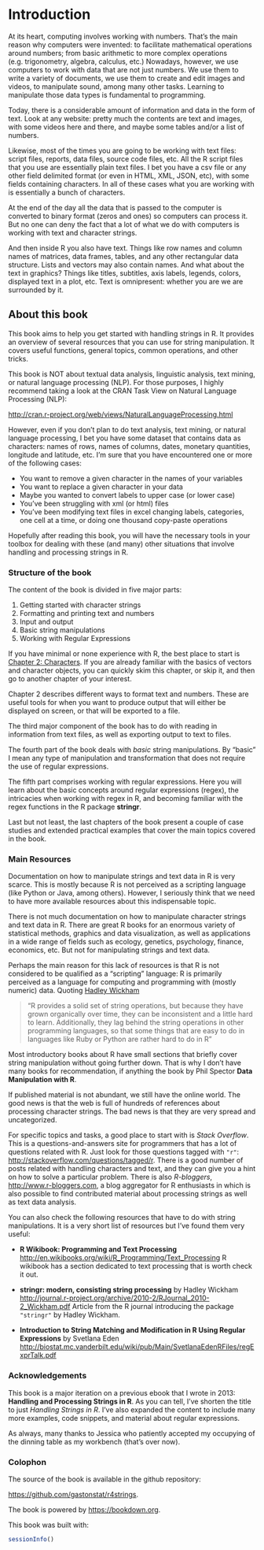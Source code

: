 # Introduction {#intro}

At its heart, computing involves working with numbers. That's the main reason 
why computers were invented: to facilitate mathematical operations around
numbers; from basic arithmetic to more complex operations (e.g. trigonometry, 
algebra, calculus, etc.) Nowadays, however, we use computers to work with 
data that are not just numbers. We use them to write a variety of documents, 
we use them to create and edit images and videos, to manipulate sound, among 
many other tasks. Learning to manipulate those data types is fundamental to 
programming.

Today, there is a considerable amount of information and data in the form 
of text. Look at any website: pretty much the contents are text and images, 
with some videos here and there, and maybe some tables and/or a list of numbers. 

Likewise, most of the times you are going to be working with text files: 
script files, reports, data files, source code files, etc. 
All the  R script files that you use are essentially plain text files. 
I bet you have a csv file or any other field delimited format 
(or even in HTML, XML, JSON, etc), with some fields containing characters. 
In all of these cases what you are working with is essentially 
a bunch of characters.

At the end of the day all the data that is passed to the computer is converted 
to binary format (zeros and ones) so computers can process it. But no one can
deny the fact that a lot of what we do with computers is working with text and 
character strings. 

And then inside R you also have text. Things like row
names and column names of matrices, data frames, tables, and any other 
rectangular data structure. Lists and vectors may also contain names. 
And what about the text in graphics? Things like titles, subtitles, 
axis labels, legends, colors, displayed text in a plot, etc.
Text is omnipresent: whether you are we are surrounded by it.


## About this book

This book aims to help you get started with handling strings in R. It provides 
an overview of several resources that you can use for string manipulation. It 
covers useful functions, general topics, common operations, and other tricks.

This book is NOT about textual data analysis, linguistic analysis, text mining, 
or natural language processing (NLP). For those purposes, I highly recommend 
taking a look at the CRAN Task View on Natural Language Processing (NLP):

[http://cran.r-project.org/web/views/NaturalLanguageProcessing.html](http://cran.r-project.org/web/views/NaturalLanguageProcessing.html)

However, even if you don't plan to do text analysis, text mining, or natural 
language processing, I bet you have some dataset that contains data as 
characters: names of rows, names of columns, dates, monetary quantities, 
longitude and latitude, etc. I'm sure that you have encountered one or more of 
the following cases:

- You want to remove a given character in the names of your variables
- You want to replace a given character in your data
- Maybe you wanted to convert labels to upper case (or lower case)
- You've been struggling with xml (or html) files
- You've been modifying text files in excel changing labels, categories, one cell at a time, or doing one thousand copy-paste operations 


Hopefully after reading this book, you will have the necessary tools in your 
toolbox for dealing with these (and many) other situations that involve 
handling and processing strings in R.


### Structure of the book

The content of the book is divided in five major parts:

1. Getting started with character strings
2. Formatting and printing text and numbers
3. Input and output
4. Basic string manipulations
5. Working with Regular Expressions

If you have minimal or none experience with R, the best place to start is 
[Chapter 2: Characters](#chars). If you are already familiar with the basics
of vectors and character objects, you can quickly skim this chapter, or skip it, 
and then go to another chapter of your interest.

Chapter 2 describes different ways to format text and numbers. These are 
useful tools for when you want to produce output that will either be displayed
on screen, or that will be exported to a file.

The third major component of the book has to do with reading in information from
text files, as well as exporting output to text to files.

The fourth part of the book deals with _basic_ string manipulations. By "basic"
I mean any type of manipulation and transformation that does not require
the use of regular expressions.

The fifth part comprises working with regular expressions. Here you will learn
about the basic concepts around regular expressions (regex), the intricacies 
when working with regex in R, and becoming familiar with the regex functions 
in the R package __stringr__.

Last but not least, the last chapters of the book present a couple of case 
studies and extended practical examples that cover the main topics covered
in the book.


### Main Resources

Documentation on how to manipulate strings and text data in R is very scarce. 
This is mostly because R is not perceived as a scripting language (like Python 
or Java, among others). However, I seriously think that we need to have more 
available resources about this indispensable topic. 

There is not much documentation on how to manipulate character strings and text 
data in R. There are great R books for an enormous variety of statistical 
methods, graphics and data visualization, as well as applications in a wide 
range of fields such as ecology, genetics, psychology, finance, economics, etc. 
But not for manipulating strings and text data. 

Perhaps the main reason for this lack of resources is that R is not considered 
to be qualified as a "scripting" language: R is primarily perceived as a 
language for computing and programming with (mostly numeric) data. Quoting 
[Hadley Wickham](http://journal.r-project.org/archive/2010-2/RJournal_2010-2_Wickham.pdf)

> "R provides a solid set of string operations, but because they have grown 
> organically over time, they can be inconsistent and a little hard to learn. 
> Additionally, they lag behind the string operations in other programming 
> languages, so that some things that are easy to do in languages like Ruby or 
> Python are rather hard to do in R"

Most introductory books about R have small sections that briefly cover string 
manipulation without going further down. That is why I don't have many books 
for recommendation, if anything the book by Phil Spector 
__Data Manipulation with R__. 

If published material is not abundant, we still have the online world. The good 
news is that the web is full of hundreds of references about processing 
character strings. The bad news is that they are very spread and uncategorized. 

For specific topics and tasks, a good place to start with is _Stack Overflow_. 
This is a questions-and-answers site for programmers that has a lot of 
questions related with R. Just look for those questions tagged with `"r"`: 
[http://stackoverflow.com/questions/tagged/r](http://stackoverflow.com/questions/tagged/r). 
There is a good number of posts related with handling characters and text, and 
they can give you a hint on how to solve a particular problem. There is also 
_R-bloggers_, [http://www.r-bloggers.com](http://www.r-bloggers.com), a blog 
aggregator for R enthusiasts in which is also possible to find contributed 
material about processing strings as well as text data analysis.

You can also check the following resources that have to do with string 
manipulations. It is a very short list of resources but I've found them very 
useful:

- __R Wikibook: Programming and Text Processing__
[http://en.wikibooks.org/wiki/R_Programming/Text_Processing](http://en.wikibooks.org/wiki/R_Programming/Text_Processing)
 R wikibook has a section dedicated to text processing that is worth check it out.

- __stringr: modern, consisting string processing__ by Hadley Wickham
[http://journal.r-project.org/archive/2010-2/RJournal_2010-2_Wickham.pdf](http://journal.r-project.org/archive/2010-2/RJournal_2010-2_Wickham.pdf)
Article from the R journal introducing the package `"stringr"` by Hadley Wickham.
 
- __Introduction to String Matching and Modification in R Using Regular Expressions__ by Svetlana Eden
[http://biostat.mc.vanderbilt.edu/wiki/pub/Main/SvetlanaEdenRFiles/regExprTalk.pdf](http://biostat.mc.vanderbilt.edu/wiki/pub/Main/SvetlanaEdenRFiles/regExprTalk.pdf)



### Acknowledgements

This book is a major iteration on a previous ebook that I wrote in 2013:
__Handling and Processing Strings in R__. As you can tell, I've shorten the
title to just _Handling Strings in R_. I've also expanded the content to
include many more examples, code snippets, and material about regular 
expressions.

As always, many thanks to Jessica who patiently accepted my occupying of the
dinning table as my workbench (that's over now).


### Colophon

The source of the book is available in the github repository:

[https://github.com/gastonstat/r4strings](https://github.com/gastonstat/r4strings).

The book is powered by [https://bookdown.org](https://bookdown.org).

This book was built with:

```r
sessionInfo()
```



